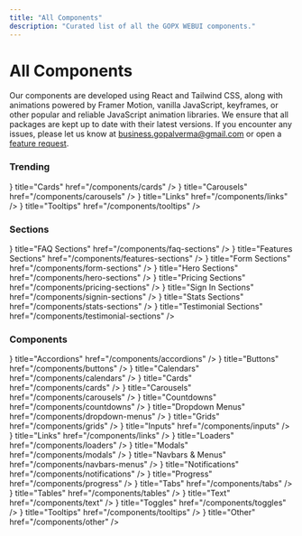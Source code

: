 ```yaml
---
title: "All Components"
description: "Curated list of all the GOPX WEBUI components."
---
```




# All Components

Our components are developed using React and Tailwind CSS, along with animations powered by Framer Motion, vanilla JavaScript, keyframes, or other popular and reliable JavaScript animation libraries. We ensure that all packages are kept up to date with their latest versions. If you encounter any issues, please let us know at [business.gopalverma@gmail.com](mailto:business.gopalverma@gmail.com) or open a [feature request](https://github.com/GopalVerma1303/webui.gopx/issues/new?title=Feature%20Request:%20&labels=enhancement).

### Trending

<Cards>
  <Card icon={<FaSquare />} title="Cards" href="/components/cards" />
  <Card icon={<FaImages />} title="Carousels" href="/components/carousels" />
  <Card icon={<FaLink />} title="Links" href="/components/links" />
  <Card icon={<GrTooltip />} title="Tooltips" href="/components/tooltips" />
</Cards>

### Sections

<Cards>
  <Card icon={<FaRegQuestionCircle />} title="FAQ Sections" href="/components/faq-sections" />
  <Card icon={<FaMagic />} title="Features Sections" href="/components/features-sections" />
  <Card icon={<FaPenAlt />} title="Form Sections" href="/components/form-sections" />
  <Card icon={<FaMedal />} title="Hero Sections" href="/components/hero-sections" />
  <Card icon={<FaDollarSign />} title="Pricing Sections" href="/components/pricing-sections" />
  <Card icon={<FaSignOutAlt />} title="Sign In Sections" href="/components/signin-sections" />
  <Card icon={<FaRegChartBar />} title="Stats Sections" href="/components/stats-sections" />
  <Card icon={<FaUserFriends />} title="Testimonial Sections" href="/components/testimonial-sections" />
</Cards>

### Components

<Cards>
  <Card icon={<FaChevronDown />} title="Accordions" href="/components/accordions" />
  <Card icon={<FaMousePointer />} title="Buttons" href="/components/buttons" />
  <Card icon={<FaCalendarAlt />} title="Calendars" href="/components/calendars" />
  <Card icon={<FaSquare />} title="Cards" href="/components/cards" />
  <Card icon={<FaImages />} title="Carousels" href="/components/carousels" />
  <Card icon={<FaClock />} title="Countdowns" href="/components/countdowns" />
  <Card icon={<FaCaretSquareDown />} title="Dropdown Menus" href="/components/dropdown-menus" />
  <Card icon={<FaTh />} title="Grids" href="/components/grids" />
  <Card icon={<FaKeyboard />} title="Inputs" href="/components/inputs" />
  <Card icon={<FaLink />} title="Links" href="/components/links" />
  <Card icon={<FaSpinner />} title="Loaders" href="/components/loaders" />
  <Card icon={<FaWindowMaximize />} title="Modals" href="/components/modals" />
  <Card icon={<FaBars />} title="Navbars & Menus" href="/components/navbars-menus" />
  <Card icon={<FaBell />} title="Notifications" href="/components/notifications" />
  <Card icon={<FaSpinner />} title="Progress" href="/components/progress" />
  <Card icon={<FaFolder />} title="Tabs" href="/components/tabs" />
  <Card icon={<FaTable />} title="Tables" href="/components/tables" />
  <Card icon={<FaFont />} title="Text" href="/components/text" />
  <Card icon={<FaToggleOn />} title="Toggles" href="/components/toggles" />
  <Card icon={<GrTooltip />} title="Tooltips" href="/components/tooltips" />
  <Card icon={<FaEllipsisH />} title="Other" href="/components/other" />
</Cards>
